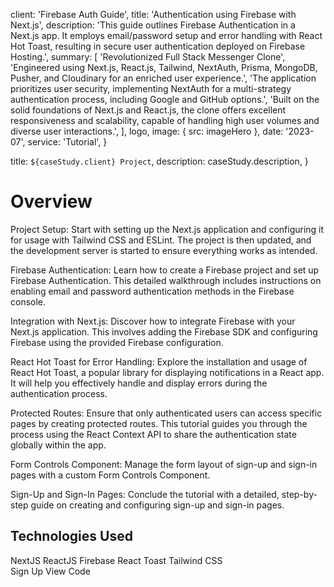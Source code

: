 

  client: 'Firebase Auth Guide',
  title: 'Authentication using Firebase with Next.js',
  description:
    'This guide outlines Firebase Authentication in a Next.js app. It employs email/password setup and error handling with React Hot Toast, resulting in secure user authentication deployed on Firebase Hosting.',
  summary: [
    'Revolutionized Full Stack Messenger Clone',
    'Engineered using Next.js, React.js, Tailwind, NextAuth, Prisma, MongoDB, Pusher, and Cloudinary for an enriched user experience.',
    'The application prioritizes user security, implementing NextAuth for a multi-strategy authentication process, including Google and GitHub options.',
    'Built on the solid foundations of Next.js and React.js, the clone offers excellent responsiveness and scalability, capable of handling high user volumes and diverse user interactions.',
  ],
  logo,
  image: { src: imageHero },
  date: '2023-07',
  service: 'Tutorial',
}

  title: `${caseStudy.client} Project`,
  description: caseStudy.description,
}

<h1 className="text-3xl font-bold">Overview</h1>

<p className="py-6 text-lg">
  <span className="font-bold">Project Setup:</span> Start with setting up the
  Next.js application and configuring it for usage with Tailwind CSS and ESLint.
  The project is then updated, and the development server is started to ensure
  everything works as intended.
</p>
<p className="pb-6 text-lg">
  <span className="font-bold">Firebase Authentication:</span> Learn how to
  create a Firebase project and set up Firebase Authentication. This detailed
  walkthrough includes instructions on enabling email and password
  authentication methods in the Firebase console.
</p>
<p className="pb-6 text-lg">
  <span className="font-bold">Integration with Next.js:</span> Discover how to
  integrate Firebase with your Next.js application. This involves adding the
  Firebase SDK and configuring Firebase using the provided Firebase
  configuration.
</p>
<p className="pb-6 text-lg">
  <span className="font-bold">React Hot Toast for Error Handling:</span> Explore
  the installation and usage of React Hot Toast, a popular library for
  displaying notifications in a React app. It will help you effectively handle
  and display errors during the authentication process.
</p>
<p className="pb-6 text-lg">
  <span className="font-bold">Protected Routes:</span> Ensure that only
  authenticated users can access specific pages by creating protected routes.
  This tutorial guides you through the process using the React Context API to
  share the authentication state globally within the app.
</p>
<p className="pb-6 text-lg">
  <span className="font-bold">Form Controls Component:</span> Manage the form
  layout of sign-up and sign-in pages with a custom Form Controls Component.
</p>
<p className="pb-6 text-lg">
  <span className="font-bold">Sign-Up and Sign-In Pages: </span> Conclude the
  tutorial with a detailed, step-by-step guide on creating and configuring
  sign-up and sign-in pages.
</p>

<h2 className="text-2xl font-bold">Technologies Used</h2>

<TagList>
  <TagListItem>NextJS</TagListItem>
  <TagListItem>ReactJS</TagListItem>
  <TagListItem>Firebase</TagListItem>
  <TagListItem>React Toast</TagListItem>
  <TagListItem>Tailwind CSS</TagListItem>
</TagList>

<div className="flex flex-col items-center">
  <Link
    target="_blank"
    rel="noopener noreferrer"
    href="https://nextjs-firebase-auth-guide.web.app/"
    className="mt-5 w-5/6 rounded-full bg-blue py-2 text-center font-semibold text-white transition hover:bg-cyan md:w-3/6"
  >
    Sign Up
  </Link>
  <Link
    target="_blank"
    rel="noopener noreferrer"
    href="https://github.com/mrwebwork/nextjs-firebase-auth-guide"
    className="mt-5 w-5/6 rounded-full bg-blue py-2 text-center font-semibold text-white transition hover:bg-cyan md:w-3/6"
  >
    View Code
  </Link>
</div>
